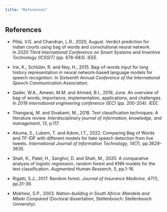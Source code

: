 ```yaml
---
title: "References"
---
```


## References

-   Pillai, V.G. and Chandran, L.R., 2020, August. Verdict prediction for indian courts using bag of words and convolutional neural network. In *2020 Third International Conference on Smart Systems and Inventive Technology (ICSSIT)* (pp. 676-683). IEEE.

-   Irie, K., Schlüter, R. and Ney, H., 2015. Bag-of-words input for long history representation in neural network-based language models for speech recognition. In *Sixteenth Annual Conference of the International Speech Communication Association*.

-   Qader, W.A., Ameen, M.M. and Ahmed, B.I., 2019, June. An overview of bag of words; importance, implementation, applications, and challenges. In *2019 international engineering conference (IEC)* (pp. 200-204). IEEE.

-   Thangaraj, M. and Sivakami, M., 2018. Text classification techniques: A literature review. *Interdisciplinary journal of information, knowledge, and management*, *13*, p.117.

-   Akuma, S., Lubem, T. and Adom, I.T., 2022. Comparing Bag of Words and TF-IDF with different models for hate speech detection from live tweets. *International Journal of Information Technology*, *14*(7), pp.3629-3635.

-   Shah, K., Patel, H., Sanghvi, D. and Shah, M., 2020. A comparative analysis of logistic regression, random forest and KNN models for the text classification. *Augmented Human Research*, *5*, pp.1-16.

-   Rigatti, S.J., 2017. Random forest. *Journal of Insurance Medicine*, *47*(1), pp.31-39.

-   Mokhesi, S.P., 2003. *Nation-building in South Africa: Mandela and Mbeki Compared* (Doctoral dissertation, Stellenbosch: Stellenbosch University).
